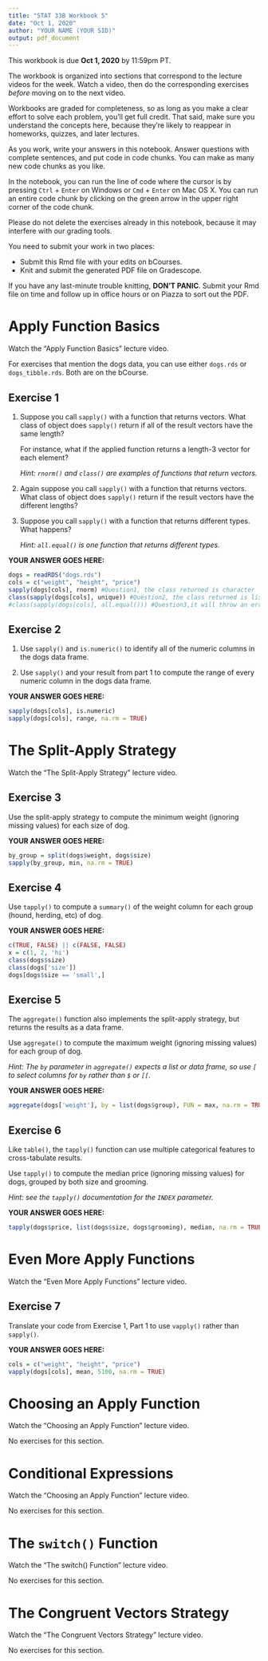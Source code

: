 ```yaml
---
title: "STAT 33B Workbook 5"
date: "Oct 1, 2020"
author: "YOUR NAME (YOUR SID)"
output: pdf_document
---
```


This workbook is due __Oct 1, 2020__ by 11:59pm PT.

The workbook is organized into sections that correspond to the lecture videos
for the week. Watch a video, then do the corresponding exercises _before_
moving on to the next video.

Workbooks are graded for completeness, so as long as you make a clear effort to
solve each problem, you'll get full credit. That said, make sure you understand
the concepts here, because they're likely to reappear in homeworks, quizzes,
and later lectures.

As you work, write your answers in this notebook. Answer questions with
complete sentences, and put code in code chunks. You can make as many new code
chunks as you like.

In the notebook, you can run the line of code where the cursor is by pressing
`Ctrl` + `Enter` on Windows or `Cmd` + `Enter` on Mac OS X. You can run an
entire code chunk by clicking on the green arrow in the upper right corner of
the code chunk. 

Please do not delete the exercises already in this notebook, because it may
interfere with our grading tools.

You need to submit your work in two places:

* Submit this Rmd file with your edits on bCourses.
* Knit and submit the generated PDF file on Gradescope.

If you have any last-minute trouble knitting, **DON'T PANIC**. Submit your Rmd
file on time and follow up in office hours or on Piazza to sort out the PDF.



Apply Function Basics
=====================

Watch the "Apply Function Basics" lecture video.

For exercises that mention the dogs data, you can use either `dogs.rds` or
`dogs_tibble.rds`. Both are on the bCourse.

## Exercise 1

1. Suppose you call `sapply()` with a function that returns vectors. What class
   of object does `sapply()` return if all of the result vectors have the same
   length?

   For instance, what if the applied function returns a length-3 vector for
   each element?

   _Hint: `rnorm()` and `class()` are examples of functions that return
   vectors._

2. Again suppose you call `sapply()` with a function that returns vectors. What
   class of object does `sapply()` return if the result vectors have the
   different lengths?

3. Suppose you call `sapply()` with a function that returns different types.
   What happens?

   _Hint: `all.equal()` is one function that returns different types._

**YOUR ANSWER GOES HERE:**

```r
dogs = readRDS("dogs.rds")
cols = c("weight", "height", "price")
sapply(dogs[cols], rnorm) #Question1, the class returned is character
class(sapply(dogs[cols], unique)) #Question2, the class returned is list
#class(sapply(dogs[cols], all.equal())) #Question3,it will throw an error
```


## Exercise 2

1. Use `sapply()` and `is.numeric()` to identify all of the numeric columns in
   the dogs data frame.

2. Use `sapply()` and your result from part 1 to compute the range of every
   numeric column in the dogs data frame.

**YOUR ANSWER GOES HERE:**

```r
sapply(dogs[cols], is.numeric)
sapply(dogs[cols], range, na.rm = TRUE)
```


The Split-Apply Strategy
========================

Watch the "The Split-Apply Strategy" lecture video.

## Exercise 3

Use the split-apply strategy to compute the minimum weight (ignoring missing
values) for each size of dog.

**YOUR ANSWER GOES HERE:**

```r
by_group = split(dogs$weight, dogs$size)
sapply(by_group, min, na.rm = TRUE)
```


## Exercise 4

Use `tapply()` to compute a `summary()` of the weight column for each group
(hound, herding, etc) of dog.

**YOUR ANSWER GOES HERE:**

```r
c(TRUE, FALSE) || c(FALSE, FALSE)
x = c(1, 2, 'hi')
class(dogs$size)
class(dogs['size'])
dogs[dogs$size == 'small',]
```


## Exercise 5

The `aggregate()` function also implements the split-apply strategy, but
returns the results as a data frame.

Use `aggregate()` to compute the maximum weight (ignoring missing values) for
each group of dog.

_Hint: The `by` parameter in `aggregate()` expects a list or data frame, so use
`[` to select columns for `by` rather than `$` or `[[`._

**YOUR ANSWER GOES HERE:**

```r

aggregate(dogs['weight'], by = list(dogs$group), FUN = max, na.rm = TRUE)

```


## Exercise 6

Like `table()`, the `tapply()` function can use multiple categorical features
to cross-tabulate results.

Use `tapply()` to compute the median price (ignoring missing values) for dogs,
grouped by both size and grooming.

_Hint: see the `tapply()` documentation for the `INDEX` parameter._

**YOUR ANSWER GOES HERE:**
```r
tapply(dogs$price, list(dogs$size, dogs$grooming), median, na.rm = TRUE)
```


Even More Apply Functions
=========================

Watch the "Even More Apply Functions" lecture video.

## Exercise 7

Translate your code from Exercise 1, Part 1 to use `vapply()` rather than
`sapply()`.

**YOUR ANSWER GOES HERE:**

```r
cols = c("weight", "height", "price")
vapply(dogs[cols], mean, 5100, na.rm = TRUE)
```


Choosing an Apply Function
==========================

Watch the "Choosing an Apply Function" lecture video.

No exercises for this section.



Conditional Expressions
=======================

Watch the "Choosing an Apply Function" lecture video.

No exercises for this section.



The `switch()` Function
=====================

Watch the "The switch() Function" lecture video.

No exercises for this section.


The Congruent Vectors Strategy
==============================

Watch the "The Congruent Vectors Strategy" lecture video.

No exercises for this section.
